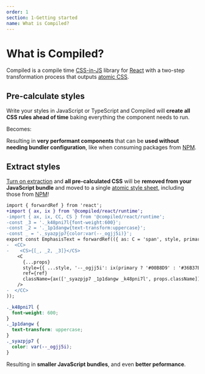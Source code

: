 ```yaml
---
order: 1
section: 1-Getting started
name: What is Compiled?
---
```



# What is Compiled?

Compiled is a compile time [CSS-in-JS](https://reactjs.org/docs/faq-styling.html#what-is-css-in-js) library for [React](https://reactjs.org) with a two-step transformation process that outputs [atomic CSS](/atomic-css).

## Pre-calculate styles

Write your styles in JavaScript or TypeScript and Compiled will **create all CSS rules ahead of time** baking everything the component needs to run.

<BeforeHowItWorks />

Becomes:

<AfterHowItWorks />

Resulting in **very performant components** that can be **used without needing bundler configuration**,
like when consuming packages from [NPM](https://www.npmjs.com/).

## Extract styles

[Turn on extraction](/css-extraction-webpack) and **all pre-calculated CSS** will be **removed from your JavaScript bundle** and moved to a single [atomic style sheet](/atomic-css), including those from [NPM](https://www.npmjs.com/)!

```diff
import { forwardRef } from 'react';
+import { ax, ix } from '@compiled/react/runtime';
-import { ax, ix, CC, CS } from '@compiled/react/runtime';
-const _3 = '._k48pni7l{font-weight:600}';
-const _2 = '._1p1dangw{text-transform:uppercase}';
-const _ = '._syazpjp7{color:var(--_ogjj5i)}';
export const EmphasisText = forwardRef(({ as: C = 'span', style, primary, ...props }, ref) => (
-  <CC>
-    <CS>{[_, _2, _3]}</CS>
    <C
      {...props}
      style={{ ...style, '--_ogjj5i': ix(primary ? '#00B8D9' : '#36B37E') }}
      ref={ref}
      className={ax(['_syazpjp7 _1p1dangw _k48pni7l', props.className])}
    />
-  </CC>
));
```

```css
._k48pni7l {
  font-weight: 600;
}
._1p1dangw {
  text-transform: uppercase;
}
._syazpjp7 {
  color: var(--_ogjj5i);
}
```

Resulting in **smaller JavaScript bundles**,
and even **better peformance**.
